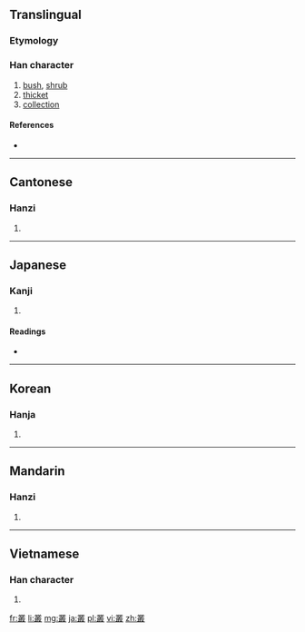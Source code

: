 {{also|丛}}
==Translingual==

===Etymology===
{{Han compound|丵|取|c1=s|c2=p|ls=psc}}

===Han character===
{{Han char|rn=29|rad=又|as=16|sn=18|four=3214<sub>7</sub>|canj=廿金廿水 (TCTE)}}

# [[bush]], [[shrub]]
# [[thicket]]
# [[collection]]

====References====
* {{Han ref|kx=0167.120|dkj=03220|dj=0379.080|hdz=10402.150|uh=53E2|ud=21474|bh=C24F|bd=49743}}

----

==Cantonese==

===Hanzi===
{{yue-hanzi|jyut=|y=chung4|sim=丛}}

# {{defn|lang=yue|sort=又16}}

----

==Japanese==

===Kanji===
{{ja-kanji|grade=|rs=又16}}

# {{defn|lang=ja|sort=又16}}

====Readings====
* {{ja-readings|on=[[そう]] (sō)|kun=[[くさむら]] (kusamura), [[むらがる]] (muragaru)}}

----

==Korean==

===Hanja===
{{ko-hanja|hangeul=총|rv=chong|mr=ch'ong}}

# {{defn|lang=ko|sort=又16}}

----

==Mandarin==

===Hanzi===
{{cmn-hanzi|sim=丛|pin=[[cóng]] ([[cong2]])|wg=ts'ung<sup>2</sup>}}

# {{defn|lang=cmn|sort=又16}}

----

==Vietnamese==

===Han character===
{{vi-hantu|[[tùng]], [[tòng]]|rs=又16}}

# {{defn|lang=vi|sort=又16}}

[[fr:叢]]
[[li:叢]]
[[mg:叢]]
[[ja:叢]]
[[pl:叢]]
[[vi:叢]]
[[zh:叢]]